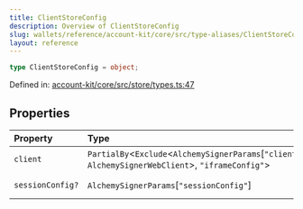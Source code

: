 ```yaml
---
title: ClientStoreConfig
description: Overview of ClientStoreConfig
slug: wallets/reference/account-kit/core/src/type-aliases/ClientStoreConfig
layout: reference
---
```


```ts
type ClientStoreConfig = object;
```

Defined in: [account-kit/core/src/store/types.ts:47](https://github.com/alchemyplatform/aa-sdk/blob/49e74eee8606f480b200b4612d00d950da8a8742/account-kit/core/src/store/types.ts#L47)

## Properties

| Property                                  | Type                                                                                                     | Defined in                                                                                                                                                                |
| :---------------------------------------- | :------------------------------------------------------------------------------------------------------- | :------------------------------------------------------------------------------------------------------------------------------------------------------------------------ |
| <a id="client" /> `client`                | `PartialBy`\<`Exclude`\<`AlchemySignerParams`\[`"client"`], `AlchemySignerWebClient`>, `"iframeConfig"`> | [account-kit/core/src/store/types.ts:48](https://github.com/alchemyplatform/aa-sdk/blob/49e74eee8606f480b200b4612d00d950da8a8742/account-kit/core/src/store/types.ts#L48) |
| <a id="sessionconfig" /> `sessionConfig?` | `AlchemySignerParams`\[`"sessionConfig"`]                                                                | [account-kit/core/src/store/types.ts:52](https://github.com/alchemyplatform/aa-sdk/blob/49e74eee8606f480b200b4612d00d950da8a8742/account-kit/core/src/store/types.ts#L52) |
